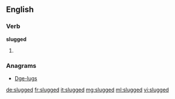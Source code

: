 ==English==

===Verb===
'''slugged'''

# {{past of|slug}}

===Anagrams===
* [[Dge-lugs#English|Dge-lugs]]

[[de:slugged]]
[[fr:slugged]]
[[it:slugged]]
[[mg:slugged]]
[[ml:slugged]]
[[vi:slugged]]